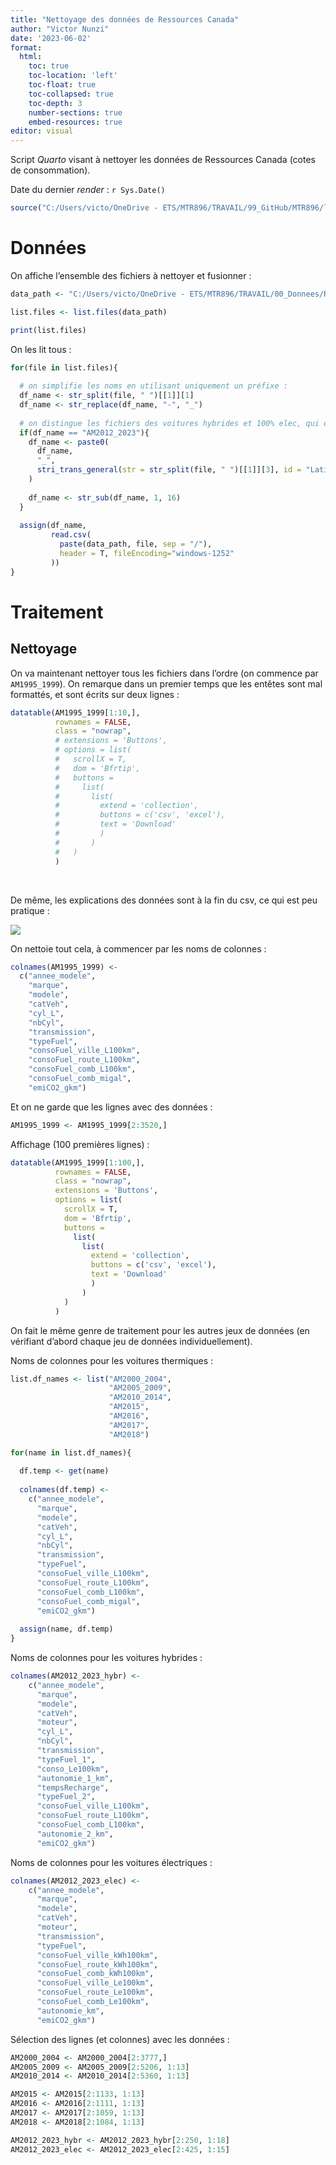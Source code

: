 ```yaml
---
title: "Nettoyage des données de Ressources Canada"
author: "Victor Nunzi"
date: '2023-06-02'
format: 
  html:
    toc: true
    toc-location: 'left'
    toc-float: true
    toc-collapsed: true
    toc-depth: 3
    number-sections: true
    embed-resources: true
editor: visual
---
```


Script *Quarto* visant à nettoyer les données de Ressources Canada (cotes de consommation).

Date du dernier *render* : `r Sys.Date()`

```r
source("C:/Users/victo/OneDrive - ETS/MTR896/TRAVAIL/99_GitHub/MTR896/librairies/librairies.R")
```

# Données

On affiche l'ensemble des fichiers à nettoyer et fusionner :

```r
data_path <- "C:/Users/victo/OneDrive - ETS/MTR896/TRAVAIL/00_Donnees/Ressources Canada"

list.files <- list.files(data_path)

print(list.files)
```

On les lit tous :

```r
for(file in list.files){
  
  # on simplifie les noms en utilisant uniquement un préfixe :
  df_name <- str_split(file, " ")[[1]][1]
  df_name <- str_replace(df_name, "-", "_")
  
  # on distingue les fichiers des voitures hybrides et 100% elec, qui ont le même préfixe :
  if(df_name == "AM2012_2023"){
    df_name <- paste0(
      df_name,
      "_",
      stri_trans_general(str = str_split(file, " ")[[1]][3], id = "Latin-ASCII")
    )
    
    df_name <- str_sub(df_name, 1, 16)
  }
  
  assign(df_name, 
         read.csv(
           paste(data_path, file, sep = "/"),
           header = T, fileEncoding="windows-1252"
         ))
}
```

# Traitement

## Nettoyage

On va maintenant nettoyer tous les fichiers dans l'ordre (on commence par `AM1995_1999`). On remarque dans un premier temps que les entêtes sont mal formattés, et sont écrits sur deux lignes :

```r
datatable(AM1995_1999[1:10,],
          rownames = FALSE,
          class = "nowrap",
          # extensions = 'Buttons',
          # options = list(
          #   scrollX = T,
          #   dom = 'Bfrtip',
          #   buttons =
          #     list(
          #       list(
          #         extend = 'collection',
          #         buttons = c('csv', 'excel'),
          #         text = 'Download'
          #         )
          #       )
          #   )
          )
```
<br>

De même, les explications des données sont à la fin du csv, ce qui est peu pratique :

![](C:/Users/victo/OneDrive - ETS/MTR896/TRAVAIL/99_GitHub/MTR896/emissionsAutomobiles/pictures/screenshot_2023-06-02 161552.jpg)

On nettoie tout cela, à commencer par les noms de colonnes :

```r
colnames(AM1995_1999) <- 
  c("annee_modele",
    "marque",
    "modele",
    "catVeh",
    "cyl_L",
    "nbCyl",
    "transmission",
    "typeFuel",
    "consoFuel_ville_L100km",
    "consoFuel_route_L100km",
    "consoFuel_comb_L100km",
    "consoFuel_comb_migal",
    "emiCO2_gkm")
```

Et on ne garde que les lignes avec des données :

```r
AM1995_1999 <- AM1995_1999[2:3520,]
```

Affichage (100 premières lignes) :

```r
datatable(AM1995_1999[1:100,],
          rownames = FALSE,
          class = "nowrap",
          extensions = 'Buttons',
          options = list(
            scrollX = T,
            dom = 'Bfrtip',
            buttons =
              list(
                list(
                  extend = 'collection',
                  buttons = c('csv', 'excel'),
                  text = 'Download'
                  )
                )
            )
          )
```


On fait le même genre de traitement pour les autres jeux de données (en vérifiant d'abord chaque jeu de données individuellement).

Noms de colonnes pour les voitures thermiques :

```r
list.df_names <- list("AM2000_2004",
                      "AM2005_2009",
                      "AM2010_2014",
                      "AM2015",
                      "AM2016",
                      "AM2017",
                      "AM2018")

for(name in list.df_names){
  
  df.temp <- get(name)
  
  colnames(df.temp) <- 
    c("annee_modele",
      "marque",
      "modele",
      "catVeh",
      "cyl_L",
      "nbCyl",
      "transmission",
      "typeFuel",
      "consoFuel_ville_L100km",
      "consoFuel_route_L100km",
      "consoFuel_comb_L100km",
      "consoFuel_comb_migal",
      "emiCO2_gkm")
  
  assign(name, df.temp)
}
```

Noms de colonnes pour les voitures hybrides :

```r
colnames(AM2012_2023_hybr) <- 
    c("annee_modele",
      "marque",
      "modele",
      "catVeh",
      "moteur",
      "cyl_L",
      "nbCyl",
      "transmission",
      "typeFuel_1",
      "conso_Le100km",
      "autonomie_1_km",
      "tempsRecharge",
      "typeFuel_2",
      "consoFuel_ville_L100km",
      "consoFuel_route_L100km",
      "consoFuel_comb_L100km",
      "autonomie_2_km",
      "emiCO2_gkm")
```


Noms de colonnes pour les voitures électriques :

```r
colnames(AM2012_2023_elec) <- 
    c("annee_modele",
      "marque",
      "modele",
      "catVeh",
      "moteur",
      "transmission",
      "typeFuel",
      "consoFuel_ville_kWh100km",
      "consoFuel_route_kWh100km",
      "consoFuel_comb_kWh100km",
      "consoFuel_ville_Le100km",
      "consoFuel_route_Le100km",
      "consoFuel_comb_Le100km",
      "autonomie_km",
      "emiCO2_gkm")
```


Sélection des lignes (et colonnes) avec les données :

```r
AM2000_2004 <- AM2000_2004[2:3777,]
AM2005_2009 <- AM2005_2009[2:5206, 1:13]
AM2010_2014 <- AM2010_2014[2:5360, 1:13]

AM2015 <- AM2015[2:1133, 1:13]
AM2016 <- AM2016[2:1111, 1:13]
AM2017 <- AM2017[2:1059, 1:13]
AM2018 <- AM2018[2:1084, 1:13]

AM2012_2023_hybr <- AM2012_2023_hybr[2:250, 1:18]
AM2012_2023_elec <- AM2012_2023_elec[2:425, 1:15]
```

